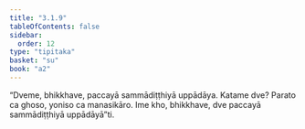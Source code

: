 ```yaml
---
title: "3.1.9"
tableOfContents: false
sidebar:
  order: 12
type: "tipitaka"
basket: "su"
book: "a2"
---
```



<DynamicBreadcrumb />

<Division number="127" book="a2">

<Paragraph number="212" book="a2">
“Dveme, bhikkhave, paccayā sammādiṭṭhiyā uppādāya. Katame dve? Parato ca ghoso, yoniso ca manasikāro. Ime kho, bhikkhave, dve paccayā sammādiṭṭhiyā uppādāyā”ti.
</Paragraph>
</Division>